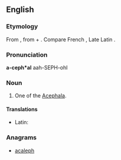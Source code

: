 ==English==

===Etymology===
From {{etyl|grc|en}} {{term|ἀκέφαλος||headless|tr=akephalos|lang=grc|sc=polytonic}}, from {{term|ἀ-||not|tr=a-|lang=grc|sc=polytonic}} + {{term|κεφαλή||head|tr=kephalē|lang=grc|sc=polytonic}}.  Compare French {{term|acéphale|lang=fr}}, Late Latin {{term|acephalus|lang=la}}.

===Pronunciation===
'''a-ceph*al'''
aah-SEPH-ohl

===Noun===
{{en-noun}}

# {{zoology}} One of the [[Acephala]].

====Translations====
{{trans-top|one of the Acephala}}
* Latin: {{t-|la|acephalus}}
{{trans-mid}}
{{trans-bottom}}

===Anagrams===
* [[acaleph#English|acaleph]]